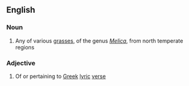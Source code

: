==English==

===Noun===
{{en-noun}}

# Any of various [[grass]]es, of the genus ''[[Melica]]'', from north temperate regions

===Adjective===
{{en-adj}}

# Of or pertaining to [[Greek]] [[lyric]] [[verse]]